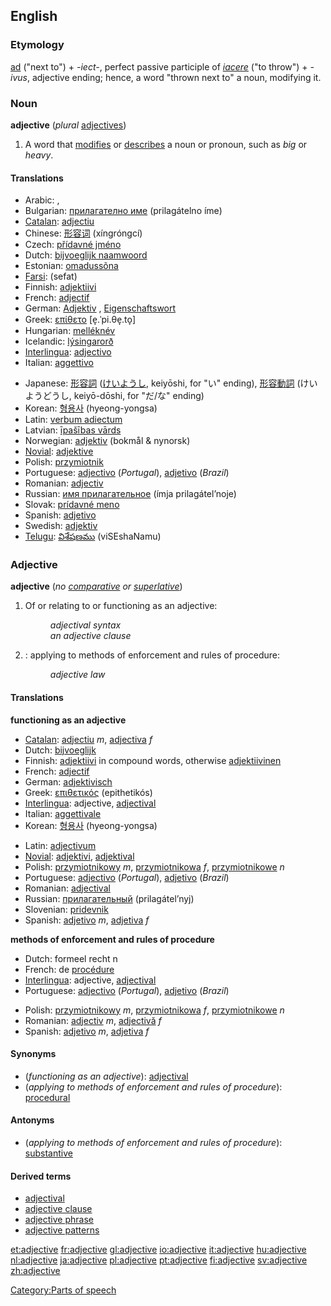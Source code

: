 ==English==

===Etymology===
{{L.}} [[ad#Latin|ad]] ("next to") + ''-iect-'', perfect passive participle of ''[[iacere]]'' ("to throw") + ''-ivus'', adjective ending; hence, a word "thrown next to" a noun, modifying it.

===Noun===
'''adjective''' (''plural'' [[adjectives]])

# {{grammar}} A word that [[modify|modifies]] or [[describe]]s a noun or pronoun, such as ''big'' or ''heavy''.

====Translations====
{{top}}
*Arabic: {{ARchar|[[نعت]]}} {{IPAchar|(naʕt)}} {{m}}, {{ARchar|[[صفة]]}} {{IPAchar|(ʂífa)}} {{f}}
*Bulgarian: [[прилагателно име]] (prilagátelno íme) {{n}}
*[[Catalan]]: [[adjectiu]] {{m}}
*Chinese: [[形容词]] (xíngróngcí)
*Czech: [[přídavné jméno]] {{n}}
*Dutch: [[bijvoeglijk naamwoord]] {{n}}
*Estonian: [[omadussõna]]
*[[Farsi]]: {{FAchar|[[صفت]]}} (sefat) 
*Finnish: [[adjektiivi]]
*French: [[adjectif]] {{m}}
*German: [[Adjektiv]] {{n}}, [[Eigenschaftswort]] {{n}}
*Greek: [[επίθετο]] [e̞.ˈpi.θe̞.to̞] {{n}}
*Hungarian: [[melléknév]]
*Icelandic: [[lýsingarorð]]
*[[Interlingua]]: [[adjectivo]]
*Italian: [[aggettivo]] {{m}}
{{mid}}
*Japanese: [[形容詞]] ([[けいようし]], keiyōshi, for "い" ending), [[形容動詞]] (けいようどうし, keiyō-dōshi, for "だ/な" ending)
*Korean: [[형용사]] (hyeong-yongsa)
*Latin: [[verbum adiectum]] {{n}}
*Latvian: [[īpašības vārds]] {{m}}
*Norwegian: [[adjektiv]] (bokmål & nynorsk)
*[[Novial]]: [[adjektive]]
*Polish: [[przymiotnik]] {{m}}
*Portuguese: [[adjectivo]] (''Portugal''), [[adjetivo]] (''Brazil'')
*Romanian: [[adjectiv]] {{n}}
*Russian: [[имя прилaгaтeльнoe]] (ímja prilagátel’noje) {{n}}
*Slovak: [[prídavné meno]] {{n}}
*Spanish: [[adjetivo]] {{m}}
*Swedish: [[adjektiv]]
*[[Telugu]]: [[విశేషణము]] (viSEshaNamu)
{{bottom}}

===Adjective===
'''adjective''' (''no [[comparative]] or [[superlative]]'')

#Of or relating to or functioning as an adjective:
#:''adjectival syntax''
#:''an adjective clause''
#{{law}}: applying to methods of enforcement and rules of procedure:
#:''adjective law''

====Translations====
'''functioning as an adjective'''
{{top}}
*[[Catalan]]: [[adjectiu]] ''m'', [[adjectiva]] ''f''
*Dutch: [[bijvoeglijk]]
*Finnish: [[adjektiivi]] in compound words, otherwise [[adjektiivinen]]
*French: [[adjectif]]
*German: [[adjektivisch]]
*Greek: [[επιθετικός]] (epithetikós)
*[[Interlingua]]: adjective, [[adjectival]]
*Italian: [[aggettivale]]
*Korean: [[형용사]] (hyeong-yongsa)
{{mid}}
*Latin: [[adjectivum]]
*[[Novial]]: [[adjektivi]], [[adjektival]]
*Polish: [[przymiotnikowy]] ''m'', [[przymiotnikowa]] ''f'', [[przymiotnikowe]] ''n''
*Portuguese: [[adjectivo]] (''Portugal''), [[adjetivo]] (''Brazil'')
*Romanian: [[adjectival]]
*Russian: [[прилaгaтeльный]] (prilagátel’nyj)
*Slovenian: [[pridevnik]]
*Spanish: [[adjetivo]] ''m'', [[adjetiva]] ''f''
{{bottom}}

'''methods of enforcement and rules of procedure'''
{{top}}
*Dutch: formeel recht n
*French: de [[procédure]]
*[[Interlingua]]: adjective, [[adjectival]]
*Portuguese: [[adjectivo]] (''Portugal''), [[adjetivo]] (''Brazil'')
{{mid}}
*Polish: [[przymiotnikowy]] ''m'', [[przymiotnikowa]] ''f'', [[przymiotnikowe]] ''n''
*Romanian: [[adjectiv]] ''m'', [[adjectivă]] ''f''
*Spanish: [[adjetivo]] ''m'', [[adjetiva]] ''f''
{{bottom}}

====Synonyms====
*(''functioning as an adjective''): [[adjectival]]
*(''applying to methods of enforcement and rules of procedure''): [[procedural]]

====Antonyms====
*(''applying to methods of enforcement and rules of procedure''): [[substantive]]

====Derived terms====
*[[adjectival]]
*[[adjective clause]]
*[[adjective phrase]]
*[[adjective patterns]]

[[Category:Parts of speech]]

[[et:adjective]]
[[fr:adjective]]
[[gl:adjective]]
[[io:adjective]]
[[it:adjective]]
[[hu:adjective]]
[[nl:adjective]]
[[ja:adjective]]
[[pl:adjective]]
[[pt:adjective]]
[[fi:adjective]]
[[sv:adjective]]
[[zh:adjective]]